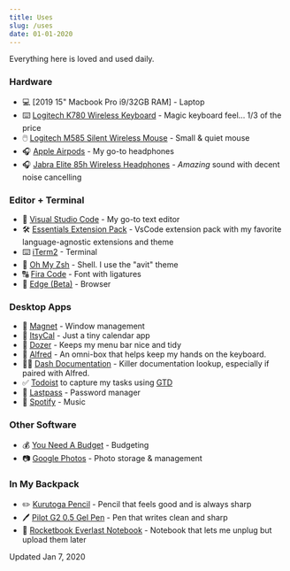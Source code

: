```yaml
---
title: Uses
slug: /uses
date: 01-01-2020
---
```


Everything here is loved and used daily.

### Hardware

- 💻 [2019 15" Macbook Pro i9/32GB RAM] - Laptop
- ⌨️ [Logitech K780 Wireless Keyboard] - Magic keyboard feel... 1/3 of the price
- 🖱️ [Logitech M585 Silent Wireless Mouse] - Small & quiet mouse
- 🎧 [Apple Airpods] - My go-to headphones
- 🎧 [Jabra Elite 85h Wireless Headphones] - _Amazing_ sound with decent noise cancelling

### Editor + Terminal

- 📝 [Visual Studio Code] - My go-to text editor
- 🛠️ [Essentials Extension Pack] - VsCode extension pack with my favorite language-agnostic extensions and theme
- ⌨️ [iTerm2] - Terminal
- 🐚 [Oh My Zsh] - Shell. I use the "avit" theme
- 🔠 [Fira Code] - Font with ligatures
- 🔎 [Edge (Beta)] - Browser

### Desktop Apps

- 🧲 [Magnet] - Window management
- 📅 [ItsyCal] - Just a tiny calendar app
- 🚧 [Dozer] - Keeps my menu bar nice and tidy
- 🎩 [Alfred] - An omni-box that helps keep my hands on the keyboard.
- 🏃🏼 [Dash Documentation] - Killer documentation lookup, especially if paired with Alfred.
- ✅ [Todoist] to capture my tasks using [GTD]
- 🔑 [Lastpass] - Password manager
- 🎵 [Spotify] - Music

### Other Software

- 💰 [You Need A Budget] - Budgeting
- 📷 [Google Photos] - Photo storage & management

### In My Backpack

- ✏️ [Kurutoga Pencil] - Pencil that feels good and is always sharp
- 🖊️ [Pilot G2 0.5 Gel Pen] - Pen that writes clean and sharp
- 📓 [Rocketbook Everlast Notebook] - Notebook that lets me unplug but upload them later

Updated Jan 7, 2020

[2019 15" mackbook pro i9/32gb ram]: https://www.apple.com/us-hed/shop/buy-mac/macbook-pro/16-inch-space-gray-2.3ghz-8-core-processor-1tb#
[alfred]: https://www.alfredapp.com/
[apple airpods]: https://www.apple.com/us-hed/shop/product/MV7N2/airpods-with-charging-case
[dash documentation]: https://kapeli.com/dash
[dozer]: https://github.com/Mortennn/Dozer
[edge (beta)]: https://www.microsoftedgeinsider.com/en-us/download/?platform=macos
[essentials extension pack]: https://marketplace.visualstudio.com/items?itemName=bradenwatkins.essentials
[fira code]: https://github.com/tonsky/FiraCode
[gtd]: https://gettingthingsdone.com/
[iterm2]: https://iterm2.com/
[itsycal]: https://www.mowglii.com/itsycal/
[jabra elite 85h wireless headphones]: https://amzn.to/2R1TpWy
[kurutoga pencil]: https://amzn.to/2FtD0EH
[lastpass]: https://www.lastpass.com/solutions/business-password-manager
[logitech k780 wireless keyboard]: https://amzn.to/2rLEEOO
[logitech m585 silent wireless mouse]: https://amzn.to/306aDpF
[magnet]: https://magnet.crowdcafe.com/
[oh my zsh]: https://ohmyz.sh/
[pilot g2 0.5 gel pen]: https://amzn.to/2s9hZwc
[rocketbook everlast notebook]: https://amzn.to/2YBCWKe
[spotify]: https://www.spotify.com/us/
[todoist]: https://todoist.com/
[visual studio code]: https://code.visualstudio.com/
[you need a budget]: https://www.youneedabudget.com/
[google photos]: https://photos.google.com/
[transit]: https://transit.app/
